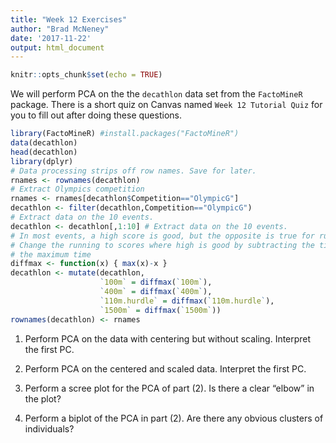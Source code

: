 ```yaml
---
title: "Week 12 Exercises"
author: "Brad McNeney"
date: '2017-11-22'
output: html_document
---
```


```r
knitr::opts_chunk$set(echo = TRUE)
```

We will perform PCA on the
the `decathlon` data set from the `FactoMineR` package.
There is a short quiz on Canvas named
`Week 12 Tutorial Quiz` for you to fill out after doing these questions.


```r
library(FactoMineR) #install.packages("FactoMineR")
data(decathlon)
head(decathlon)
library(dplyr)
# Data processing strips off row names. Save for later.
rnames <- rownames(decathlon)
# Extract Olympics competition
rnames <- rnames[decathlon$Competition=="OlympicG"]
decathlon <- filter(decathlon,Competition=="OlympicG") 
# Extract data on the 10 events.
decathlon <- decathlon[,1:10] # Extract data on the 10 events.
# In most events, a high score is good, but the opposite is true for running.
# Change the running to scores where high is good by subtracting the times from
# the maximum time
diffmax <- function(x) { max(x)-x }
decathlon <- mutate(decathlon,
                    `100m` = diffmax(`100m`),
                    `400m` = diffmax(`400m`),
                    `110m.hurdle` = diffmax(`110m.hurdle`),
                    `1500m` = diffmax(`1500m`))
rownames(decathlon) <- rnames
```

(1) Perform PCA on the data with centering but without scaling. Interpret the first PC.


(2) Perform PCA on the centered and scaled data. Interpret the first PC.

(3) Perform a scree plot for the PCA of part (2). 
Is there a clear "elbow" in the plot?

(4) Perform a biplot of the PCA in part (2). Are there
any obvious clusters of individuals?
